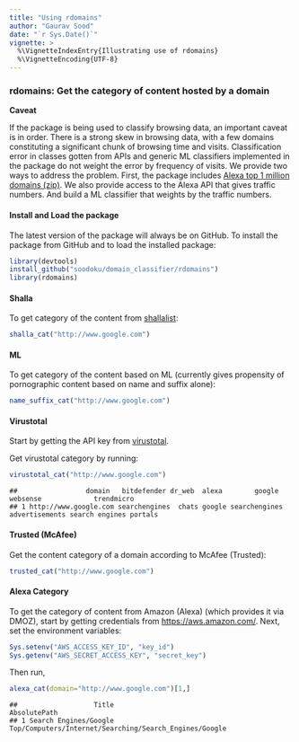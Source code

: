 ```yaml
---
title: "Using rdomains"
author: "Gaurav Sood"
date: "`r Sys.Date()`"
vignette: >
  %\VignetteIndexEntry{Illustrating use of rdomains}
  %\VignetteEncoding{UTF-8}
---
```



### rdomains: Get the category of content hosted by a domain


**Caveat**  

If the package is being used to classify browsing data, an important caveat is in order. There is a strong skew in browsing data, with a few domains constituting a significant chunk of browsing time and visits. Classification error in classes gotten from APIs and generic ML classifiers implemented in the package do not weight the error by frequency of visits. We provide two ways to address the problem. First, the package includes [Alexa top 1 million domains (zip)](http://s3.amazonaws.com/alexa-static/top-1m.csv.zip). We also provide access to the Alexa API that gives traffic numbers. And build a ML classifier that weights by the traffic numbers. 

#### Install and Load the package

The latest version of the package will always be on GitHub. To install the package from GitHub and to load the installed package:

```r
library(devtools)
install_github("soodoku/domain_classifier/rdomains")
library(rdomains)
```

#### Shalla

To get category of the content from [shallalist](http://www.shallalist.de):

```r
shalla_cat("http://www.google.com")
```

#### ML 

To get category of the content based on ML (currently gives propensity of pornographic content based on name and suffix alone):

```r
name_suffix_cat("http://www.google.com")
```

#### Virustotal

Start by getting the API key from [virustotal](https://www.virustotal.com/). 

Get virustotal category by running:

```r
virustotal_cat("http://www.google.com")
```
```
##                 domain   bitdefender dr_web  alexa        google       websense             trendmicro
## 1 http://www.google.com searchengines  chats google searchengines advertisements search engines portals
```
#### Trusted (McAfee)

Get the content category of a domain according to McAfee (Trusted):

```r
trusted_cat("http://www.google.com")
```

#### Alexa Category

To get the category of content from Amazon (Alexa) (which provides it via DMOZ), start by getting credentials from [https://aws.amazon.com/](https://aws.amazon.com/). Next, set the environment variables:

```r
Sys.setenv("AWS_ACCESS_KEY_ID", "key_id") 
Sys.getenv("AWS_SECRET_ACCESS_KEY", "secret_key")
```

Then run,

```r
alexa_cat(domain="http://www.google.com")[1,]
```

```
##                   Title                                           AbsolutePath
## 1 Search Engines/Google Top/Computers/Internet/Searching/Search_Engines/Google
```